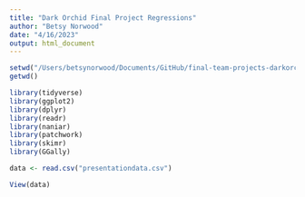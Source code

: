```yaml
---
title: "Dark Orchid Final Project Regressions"
author: "Betsy Norwood"
date: "4/16/2023"
output: html_document
---
```

```r

setwd("/Users/betsynorwood/Documents/GitHub/final-team-projects-darkorchid/DarkOrchid/Individual Work/Norwood")
getwd()

library(tidyverse)
library(ggplot2)
library(dplyr)
library(readr)
library(naniar)
library(patchwork)
library(skimr)
library(GGally)

data <- read.csv("presentationdata.csv")

View(data)

```